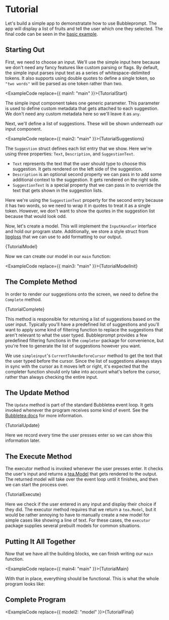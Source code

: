 
# Tutorial

Let's build a simple app to demonstratate how to use Bubbleprompt.
The app will display a list of fruits and tell the user which one they selected.
The final code can be seen in the [basic example](https://github.com/aschey/bubbleprompt/tree/main/examples/basic/main.go).

## Starting Out

First, we need to choose an input.
We'll use the simple input here because we don't need any fancy features like custom parsing or flags.
By default, the simple input parses input text as a series of whitespace-delimited tokens.
It also supports using double quotes to define a single token, so `"two words"` will be parsed as one token rather than two.

<ExampleCode replace={{ main1: "main" }}>{TutorialStart}</ExampleCode>

The simple input component takes one generic parameter.
This parameter is used to define custom metadata that gets attached to each suggestion.
We don't need any custom metadata here so we'll leave it as `any`.

Next, we'll define a list of suggestions.
These will be shown underneath our input component.

<ExampleCode replace={{ main2: "main" }}>{TutorialSuggestions}</ExampleCode>

The `Suggestion` struct defines each list entry that we show.
Here we're using three properties: `Text`, `Description`, and `SuggestionText`.

- `Text` represents the text that the user should type to choose this suggestion.
  It gets rendered on the left side of the suggestion.
- `Description` is an optional second property we can pass in to add some additional context to the suggestion.
  It gets rendered on the right side.
- `SuggestionText` is a special property that we can pass in to override the text that gets shown in the suggestion lists.

Here we're using the `SuggestionText` property for the second entry because it has two words, so we need to wrap it in quotes to treat it as a single token.
However, we don't want to show the quotes in the suggestion list because that would look odd.

Now, let's create a model. This will implement the `InputHandler` interface and hold our program state.
Additionally, we store a style struct from [lipgloss](https://github.com/charmbracelet/lipgloss) that we can use to add formatting to our output.

<ExampleCode>{TutorialModel}</ExampleCode>

Now we can create our model in our `main` function:

<ExampleCode replace={{ main3: "main" }}>{TutorialModelInit}</ExampleCode>

## The Complete Method

In order to render our suggestions onto the screen, we need to define the `Complete` method.

<ExampleCode>{TutorialComplete}</ExampleCode>

This method is responsible for returning a list of suggestions based on the user input.
Typically you'll have a predefined list of suggestions and you'll want to apply some kind of filtering function to replace the suggestions that aren't relevant to what the user typed.
Bubbleprompt provides a few predefined filtering functions in the `completer` package for convenience, but you're free to generate the list of suggestions however you want.

We use `simpleinput`'s `CurrentTokenBeforeCursor` method to get the text that the user typed before the cursor.
Since the list of suggestions always stays in sync with the cursor as it moves left or right,
it's expected that the completer function should only take into account what's before the cursor, rather than always checking the entire input.

## The Update Method

The `Update` method is part of the standard Bubbletea event loop.
It gets invoked whenever the program receives some kind of event.
See the [Bubbletea docs](https://github.com/charmbracelet/bubbletea/tree/master/tutorials/basics#the-update-method) for more information.

<ExampleCode>{TutorialUpdate}</ExampleCode>

Here we record every time the user presses enter so we can show this information later.

## The Execute Method

The executor method is invoked whenever the user presses enter.
It checks the user's input and returns a [tea.Model](https://github.com/charmbracelet/bubbletea/tree/master/tutorials/basics#the-model) that gets rendered to the output.
The returned model will take over the event loop until it finishes, and then we can start the process over.

<ExampleCode>{TutorialExecute}</ExampleCode>

Here we check if the user entered in any input and display their choice if they did.
The executor method requires that we return a `tea.Model`, but it would be rather annoying to have to
manually create a new model for simple cases like showing a line of text.
For these cases, the `executor` package supplies several prebuilt models for common situations.

## Putting It All Together

Now that we have all the building blocks, we can finish writing our `main` function.

<ExampleCode replace={{ main4: "main" }}>{TutorialMain}</ExampleCode>

With that in place, everything should be functional.
This is what the whole program looks like:

## Complete Program

<ExampleCode replace={{ model2: "model" }}>{TutorialFinal}</ExampleCode>
